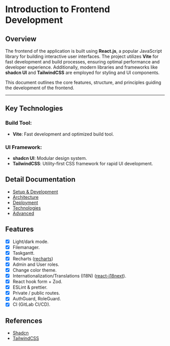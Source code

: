 # Introduction to Frontend Development

## Overview

The frontend of the application is built using **React.js**, a popular JavaScript library for building interactive user interfaces. The project utilizes **Vite** for fast development and build processes, ensuring optimal performance and developer experience. Additionally, modern libraries and frameworks like **shadcn UI** and **TailwindCSS** are employed for styling and UI components.

This document outlines the core features, structure, and principles guiding the development of the frontend.

---

## Key Technologies

### Build Tool:

- **Vite**: Fast development and optimized build tool.

### UI Framework:

- **shadcn UI**: Modular design system.
- **TailwindCSS**: Utility-first CSS framework for rapid UI development.

## Detail Documentation

- [Setup & Development](frontend-reactjs/development)
- [Architecture](frontend-reactjs/architecture)
- [Deployment](frontend-reactjs/deployment)
- [Technologies](frontend-reactjs/technologies)
- [Advanced](frontend-reactjs/advanced)

## Features

- [x] Light/dark mode.
- [x] Filemanager.
- [x] Taskgantt.
- [x] Recharts ([recharts](https://www.npmjs.com/package/recharts))
- [x] Admin and User roles.
- [x] Change color theme.
- [x] Internationalization/Translations (I18N) ([react-i18next](https://www.npmjs.com/package/react-i18next)).
- [x] React hook form + Zod.
- [x] ESLint & prettier.
- [x] Private / public routes.
- [x] AuthGuard, RoleGuard.
- [x] CI (GitLab CI/CD).

## References

- [Shadcn](https://ui.shadcn.com/)
- [TailwindCSS](https://tailwindcss.com/)
